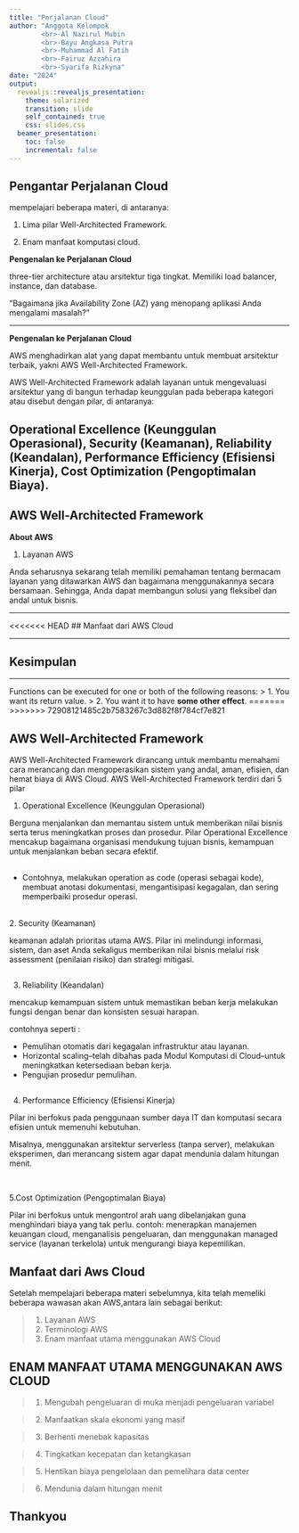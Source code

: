 ```yaml
---
title: "Perjalanan Cloud"
author: "Anggota Kelompok
        <br>-Al Nazirul Mubin
        <br>-Bayu Angkasa Putra
        <br>-Muhammad Al Fatih
        <br>-Fairuz Azzahira
        <br>-Syarifa Rizkyna"
date: "2024"
output:
  revealjs::revealjs_presentation:
    theme: solarized
    transition: slide
    self_contained: true
    css: slides.css
  beamer_presentation:
    toc: false
    incremental: false
---
```


## Pengantar Perjalanan Cloud

mempelajari beberapa materi, di antaranya:

1. Lima pilar Well-Architected Framework.

2. Enam manfaat komputasi cloud.

**Pengenalan ke Perjalanan Cloud**

three-tier architecture atau arsitektur tiga tingkat. Memiliki load balancer, instance, dan database.

“Bagaimana jika Availability Zone (AZ) yang menopang aplikasi Anda mengalami masalah?”

---

**Pengenalan ke Perjalanan Cloud**

AWS menghadirkan alat yang dapat membantu untuk membuat arsitektur terbaik, yakni AWS Well-Architected Framework.

AWS Well-Architected Framework adalah layanan untuk mengevaluasi arsitektur yang di bangun terhadap keunggulan pada beberapa kategori atau disebut dengan pilar, di antaranya:

Operational Excellence (Keunggulan Operasional), Security (Keamanan), Reliability (Keandalan), Performance Efficiency (Efisiensi Kinerja), Cost Optimization (Pengoptimalan Biaya).
---

## AWS Well-Architected Framework
**About AWS**

1. Layanan AWS

Anda seharusnya sekarang telah memiliki pemahaman tentang bermacam layanan yang ditawarkan AWS dan bagaimana menggunakannya secara bersamaan. Sehingga, Anda dapat membangun solusi yang fleksibel dan andal untuk bisnis.

---

<<<<<<< HEAD
## Manfaat dari AWS Cloud


---

## Kesimpulan


---


Functions can be executed for one or both of the following reasons:
> 1. You want its return value.
> 2. You want it to have **some other effect**.
=======
>>>>>>> 72908121485c2b7583267c3d882f8f784cf7e821

## AWS Well-Architected Framework

AWS Well-Architected Framework dirancang untuk membantu memahami cara merancang dan mengoperasikan sistem yang andal, aman, efisien, dan hemat biaya di AWS Cloud. AWS Well-Architected Framework terdiri dari 5 pilar 

1. Operational Excellence (Keunggulan Operasional)

Berguna menjalankan dan memantau sistem untuk memberikan nilai bisnis serta terus meningkatkan proses dan prosedur. Pilar Operational Excellence mencakup bagaimana organisasi  mendukung tujuan bisnis, kemampuan untuk menjalankan beban secara efektif.


## 
<div>
- Contohnya, melakukan operation as code (operasi sebagai kode), membuat anotasi dokumentasi, mengantisipasi kegagalan, dan sering memperbaiki prosedur operasi.

<br>
2. Security (Keamanan)

keamanan adalah prioritas utama AWS. Pilar ini melindungi informasi, sistem, dan aset Anda sekaligus memberikan nilai bisnis melalui risk assessment (penilaian risiko) dan strategi mitigasi.
</div>


## 

<div>

3. Reliability (Keandalan)

mencakup kemampuan sistem untuk memastikan beban kerja melakukan fungsi dengan benar dan konsisten sesuai harapan.

contohnya seperti :
<br>

- Pemulihan otomatis dari kegagalan infrastruktur atau layanan.
- Horizontal scaling--telah dibahas pada Modul Komputasi di Cloud--untuk meningkatkan ketersediaan beban kerja.
- Pengujian prosedur pemulihan.

</div>


## 

<div>
4. Performance Efficiency (Efisiensi Kinerja)

Pilar ini berfokus pada penggunaan sumber daya IT dan komputasi secara efisien untuk memenuhi kebutuhan.

Misalnya, menggunakan arsitektur serverless (tanpa server), melakukan eksperimen, dan merancang sistem agar dapat mendunia dalam hitungan menit.

<br>

5.Cost Optimization (Pengoptimalan Biaya) 

Pilar ini berfokus untuk mengontrol arah uang dibelanjakan guna menghindari biaya yang tak perlu.
contoh: 
menerapkan manajemen keuangan cloud, menganalisis pengeluaran, dan menggunakan managed service (layanan terkelola) untuk mengurangi biaya kepemilikan.
</div>

## Manfaat dari Aws Cloud

Setelah mempelajari beberapa materi sebelumnya, kita telah memeliki beberapa wawasan akan AWS,antara lain sebagai berikut:

>1. Layanan AWS
>2. Terminologi AWS
>3. Enam manfaat utama menggunakan AWS Cloud


## ENAM MANFAAT UTAMA MENGGUNAKAN AWS CLOUD

>1. Mengubah pengeluaran di muka menjadi pengeluaran variabel

>2. Manfaatkan skala ekonomi yang masif

>3. Berhenti menebak kapasitas

>4. Tingkatkan kecepatan dan ketangkasan

>5. Hentikan biaya pengelolaan dan pemelihara data center

>6. Mendunia dalam hitungan menit



## Thankyou
